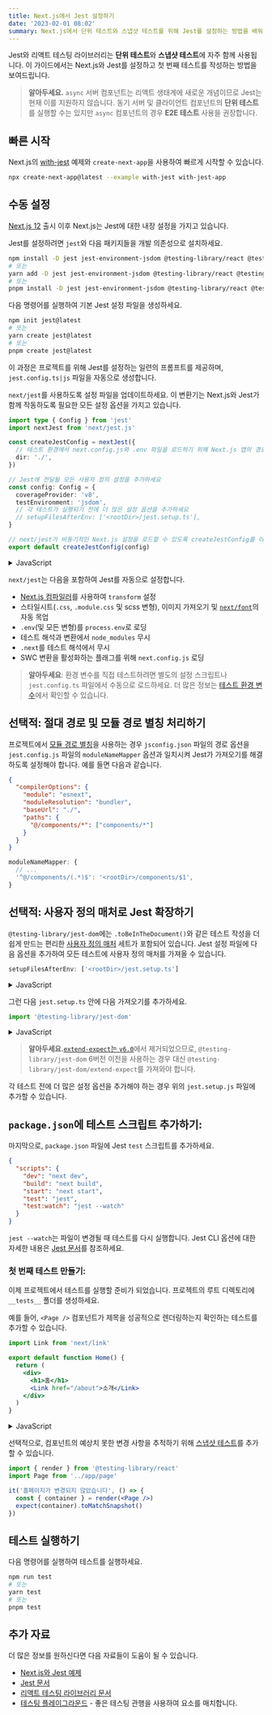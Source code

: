 ```yaml
---
title: Next.js에서 Jest 설정하기
date: '2023-02-01 08:02'
summary: Next.js에서 단위 테스트와 스냅샷 테스트를 위해 Jest를 설정하는 방법을 배워보세요.
---
```


<TOCInline toc={props.toc} asDisclosure />


Jest와 리액트 테스팅 라이브러리는 **단위 테스트**와 **스냅샷 테스트**에 자주 함께 사용됩니다. 이 가이드에서는 Next.js와 Jest를 설정하고 첫 번째 테스트를 작성하는 방법을 보여드립니다.

> **알아두세요.** `async` 서버 컴포넌트는 리액트 생태계에 새로운 개념이므로 Jest는 현재 이를 지원하지 않습니다. 동기 서버 및 클라이언트 컴포넌트의 **단위 테스트**를 실행할 수는 있지만 `async` 컴포넌트의 경우 **E2E 테스트** 사용을 권장합니다.

## 빠른 시작

Next.js의 [with-jest](https://github.com/vercel/next.js/tree/canary/examples/with-jest) 예제와 `create-next-app`을 사용하여 빠르게 시작할 수 있습니다.

```bash
npx create-next-app@latest --example with-jest with-jest-app
```

## 수동 설정

[Next.js 12](https://nextjs.org/blog/next-12) 출시 이후 Next.js는 Jest에 대한 내장 설정을 가지고 있습니다.

Jest를 설정하려면 `jest`와 다음 패키지들을 개발 의존성으로 설치하세요.

```bash
npm install -D jest jest-environment-jsdom @testing-library/react @testing-library/jest-dom
# 또는
yarn add -D jest jest-environment-jsdom @testing-library/react @testing-library/jest-dom
# 또는
pnpm install -D jest jest-environment-jsdom @testing-library/react @testing-library/jest-dom
```

다음 명령어를 실행하여 기본 Jest 설정 파일을 생성하세요.

```bash
npm init jest@latest
# 또는
yarn create jest@latest
# 또는
pnpm create jest@latest
```

이 과정은 프로젝트를 위해 Jest를 설정하는 일련의 프롬프트를 제공하며, `jest.config.ts|js` 파일을 자동으로 생성합니다.

`next/jest`를 사용하도록 설정 파일을 업데이트하세요. 이 변환기는 Next.js와 Jest가 함께 작동하도록 필요한 모든 설정 옵션을 가지고 있습니다.

```ts
import type { Config } from 'jest'
import nextJest from 'next/jest.js'

const createJestConfig = nextJest({
  // 테스트 환경에서 next.config.js와 .env 파일을 로드하기 위해 Next.js 앱의 경로를 제공합니다
  dir: './',
})

// Jest에 전달될 모든 사용자 정의 설정을 추가하세요
const config: Config = {
  coverageProvider: 'v8',
  testEnvironment: 'jsdom',
  // 각 테스트가 실행되기 전에 더 많은 설정 옵션을 추가하세요
  // setupFilesAfterEnv: ['<rootDir>/jest.setup.ts'],
}

// next/jest가 비동기적인 Next.js 설정을 로드할 수 있도록 createJestConfig를 이 방식으로 내보냅니다
export default createJestConfig(config)
```

<details>
    <summary>JavaScript</summary>

```js
const nextJest = require('next/jest')

const createJestConfig = nextJest({
  // 테스트 환경에서 next.config.js와 .env 파일을 로드하기 위해 Next.js 앱의 경로를 제공합니다
  dir: './',
})

const config = {
  coverageProvider: 'v8',
  testEnvironment: 'jsdom',
  // 각 테스트가 실행되기 전에 더 많은 설정 옵션을 추가하세요
  // setupFilesAfterEnv: ['<rootDir>/jest.setup.ts'],
}

module.exports = createJestConfig(config)
```
</details>

`next/jest`는 다음을 포함하여 Jest를 자동으로 설정합니다.

- [Next.js 컴파일러](/docs/architecture/nextjs-compiler)를 사용하여 `transform` 설정
- 스타일시트(`.css`, `.module.css` 및 scss 변형), 이미지 가져오기 및 [`next/font`](/docs/pages/building-your-application/optimizing/fonts)의 자동 목업
- `.env`(및 모든 변형)를 `process.env`로 로딩
- 테스트 해석과 변환에서 `node_modules` 무시
- `.next`를 테스트 해석에서 무시
- SWC 변환을 활성화하는 플래그를 위해 `next.config.js` 로딩

> **알아두세요**: 환경 변수를 직접 테스트하려면 별도의 설정 스크립트나 `jest.config.ts` 파일에서 수동으로 로드하세요. 더 많은 정보는 [테스트 환경 변수](/docs/pages/building-your-application/configuring/environment-variables#test-environment-variables)에서 확인할 수 있습니다.

## 선택적: 절대 경로 및 모듈 경로 별칭 처리하기

프로젝트에서 [모듈 경로 별칭](/docs/pages/building-your-application/configuring/absolute-imports-and-module-aliases)을 사용하는 경우 `jsconfig.json` 파일의 경로 옵션을 `jest.config.js` 파일의 `moduleNameMapper` 옵션과 일치시켜 Jest가 가져오기를 해결하도록 설정해야 합니다. 예를 들면 다음과 같습니다.

```json
{
  "compilerOptions": {
    "module": "esnext",
    "moduleResolution": "bundler",
    "baseUrl": "./",
    "paths": {
      "@/components/*": ["components/*"]
    }
  }
}
```

```js
moduleNameMapper: {
  // ...
  '^@/components/(.*)$': '<rootDir>/components/$1',
}
```

## 선택적: 사용자 정의 매처로 Jest 확장하기

`@testing-library/jest-dom`에는 `.toBeInTheDocument()`와 같은 테스트 작성을 더 쉽게 만드는 편리한 [사용자 정의 매처](https://github.com/testing-library/jest-dom#custom-matchers) 세트가 포함되어 있습니다. Jest 설정 파일에 다음 옵션을 추가하여 모든 테스트에 사용자 정의 매처를 가져올 수 있습니다.

```ts
setupFilesAfterEnv: ['<rootDir>/jest.setup.ts']
```

<details>
    <summary>JavaScript</summary>

```js
setupFilesAfterEnv: ['<rootDir>/jest.setup.js']
```
</details>

그런 다음 `jest.setup.ts` 안에 다음 가져오기를 추가하세요.

```ts
import '@testing-library/jest-dom'
```

<details>
    <summary>JavaScript</summary>

```js
import '@testing-library/jest-dom'
```
</details>

> **알아두세요.**[`extend-expect`는 `v6.0`](https://github.com/testing-library/jest-dom/releases/tag/v6.0.0)에서 제거되었으므로, `@testing-library/jest-dom` 6버전 이전을 사용하는 경우 대신 `@testing-library/jest-dom/extend-expect`를 가져와야 합니다.

각 테스트 전에 더 많은 설정 옵션을 추가해야 하는 경우 위의 `jest.setup.js` 파일에 추가할 수 있습니다.


## `package.json`에 테스트 스크립트 추가하기:

마지막으로, `package.json` 파일에 Jest `test` 스크립트를 추가하세요.

```json
{
  "scripts": {
    "dev": "next dev",
    "build": "next build",
    "start": "next start",
    "test": "jest",
    "test:watch": "jest --watch"
  }
}
```

`jest --watch`는 파일이 변경될 때 테스트를 다시 실행합니다. Jest CLI 옵션에 대한 자세한 내용은 [Jest 문서](https://jestjs.io/docs/cli#reference)를 참조하세요.

### 첫 번째 테스트 만들기:

이제 프로젝트에서 테스트를 실행할 준비가 되었습니다. 프로젝트의 루트 디렉토리에 `__tests__` 폴더를 생성하세요.

예를 들어, `<Page />` 컴포넌트가 제목을 성공적으로 렌더링하는지 확인하는 테스트를 추가할 수 있습니다.

```jsx
import Link from 'next/link'

export default function Home() {
  return (
    <div>
      <h1>홈</h1>
      <Link href="/about">소개</Link>
    </div>
  )
}
```

<details>
    <summary>JavaScript</summary>

```jsx
import '@testing-library/jest-dom'
import { render, screen } from '@testing-library/react'
import Page from '../app/page'

describe('Page', () => {
  it('제목을 렌더링합니다', () => {
    render(<Page />)

    const heading = screen.getByRole('heading', { level: 1 })

    expect(heading).toBeInTheDocument()
  })
})
```
</details>

선택적으로, 컴포넌트의 예상치 못한 변경 사항을 추적하기 위해 [스냅샷 테스트](https://jestjs.io/docs/snapshot-testing)를 추가할 수 있습니다.

```jsx
import { render } from '@testing-library/react'
import Page from '../app/page'

it('홈페이지가 변경되지 않았습니다', () => {
  const { container } = render(<Page />)
  expect(container).toMatchSnapshot()
})
```

## 테스트 실행하기

다음 명령어를 실행하여 테스트를 실행하세요.

```bash
npm run test
# 또는
yarn test
# 또는
pnpm test
```

## 추가 자료

더 많은 정보를 원하신다면 다음 자료들이 도움이 될 수 있습니다.

- [Next.js와 Jest 예제](https://github.com/vercel/next.js/tree/canary/examples/with-jest)
- [Jest 문서](https://jestjs.io/docs/getting-started)
- [리액트 테스팅 라이브러리 문서](https://testing-library.com/docs/react-testing-library/intro/)
- [테스팅 플레이그라운드](https://testing-playground.com/) - 좋은 테스팅 관행을 사용하여 요소를 매치합니다.


